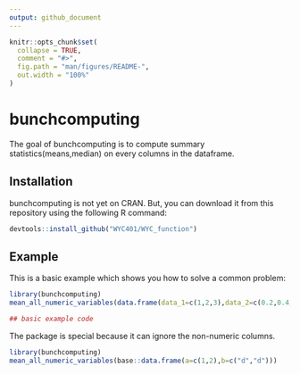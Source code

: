 ```yaml
---
output: github_document
---
```


<!-- README.md is generated from README.Rmd. Please edit that file -->

```r
knitr::opts_chunk$set(
  collapse = TRUE,
  comment = "#>",
  fig.path = "man/figures/README-",
  out.width = "100%"
)
```

# bunchcomputing

<!-- badges: start -->
<!-- badges: end -->

The goal of bunchcomputing is to compute summary statistics(means,median) on every columns in the dataframe.

## Installation

bunchcomputing is not yet on CRAN. But, you can download it from this repository using the following R command:

``` r
devtools::install_github("WYC401/WYC_function")
```
## Example

This is a basic example which shows you how to solve a common problem:

```r
library(bunchcomputing)
mean_all_numeric_variables(data.frame(data_1=c(1,2,3),data_2=c(0.2,0.4,0.4)))

## basic example code
```

The package is special because it can ignore the non-numeric columns.
```r
library(bunchcomputing)
mean_all_numeric_variables(base::data.frame(a=c(1,2),b=c("d","d")))
```

